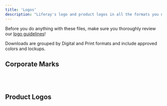 ```yaml
---
title: 'Logos'
description: "Liferay's logo and product logos in all the formats you need."
---
```



Before you do anything with these files, make sure you thoroughly review our [logo guidelines](/docs/guidelines/logo-usage.html)!

Downloads are grouped by Digital and Print formats and include approved colors and lockups.


## Corporate Marks

<Grid columns="repeat( auto-fit, minmax(240px, 1fr) )" autoRows="auto" gap="3rem">
    <AssetCard
		title="Liferay Logo" 
		preview="/images/logos/liferay-logo.png" 
		downloadOne="/files/logos/print/liferay-logo-cmyk.zip"
		downloadTwo="/files/logos/digital/liferay-logo-rgb.zip"
		cta="Open in Google Drive"
		link="https://drive.google.com/drive/folders/1Ic6Ek1MH45XIjJ5hGUaMuJOkCj884oNm?usp=sharing"/>
	<AssetCard
		title="Liferay Waffle" 
		preview="/images/logos/liferay-waffle.png" 
		downloadOne="/files/logos/print/liferay-icon-cmyk.zip"
		downloadTwo="/files/logos/digital/liferay-icon.zip"
		cta="Open in Google Drive"
		link="https://drive.google.com/drive/folders/1OYOfMvbIRieHKlN1Bl-rZBzXYWYJls3q?usp"/>
</Grid>

<br />
<br />

## Product Logos

<Grid columns="repeat( auto-fit, minmax(240px, 1fr) )" autoRows="auto" gap="3rem">
	<AssetCard
		title="DXP" 
		preview="/images/logos/liferay-dxp.png" 
		downloadOne="/files/logos/print/dxp-cmyk.zip"
		downloadTwo="/files/logos/digital/dxp-rgb.zip"
		cta="Open in Google Drive"
		link="https://drive.google.com/drive/folders/1IRgDysvmUq1HOeb-dEjZdPwvzPo7HTq9?usp"/>
	<AssetCard
		title="DXP Cloud" 
		preview="/images/logos/liferay-dxp-cloud.png" 
		downloadOne=""
		downloadTwo=""
		cta="Open in Google Drive"
		link="https://drive.google.com/open?id=14tls0V4Jp4cTcW7xvKfkwOlb02xe8k3X"/>
	<AssetCard
		title="Commerce" 
		preview="/images/logos/liferay-commerce.png" 
		downloadOne="/files/logos/print/commerce-cmyk.zip"
		downloadTwo="/files/logos/digital/commerce-rgb.zip"
		cta="Open in Google Drive"
		link="https://drive.google.com/drive/folders/1IQYRi9TsU67HbFeIvK7polW5KTlsim7N?usp=sharing"/>
	<AssetCard
		title="Analytics Cloud" 
		preview="/images/logos/liferay-analytics-cloud.png" 
		downloadOne="/files/logos/print/analytics-cloud-cmyk.zip"
		downloadTwo="/files/logos/digital/analytics-cloud-rgb.zip"
		cta="Open in Google Drive"
		link="https://drive.google.com/drive/folders/1INZGLcJoe5UT69N5_dGx3uTCPaJKmrIx?usp=sharing"/>
</Grid>

<br />
<br />
